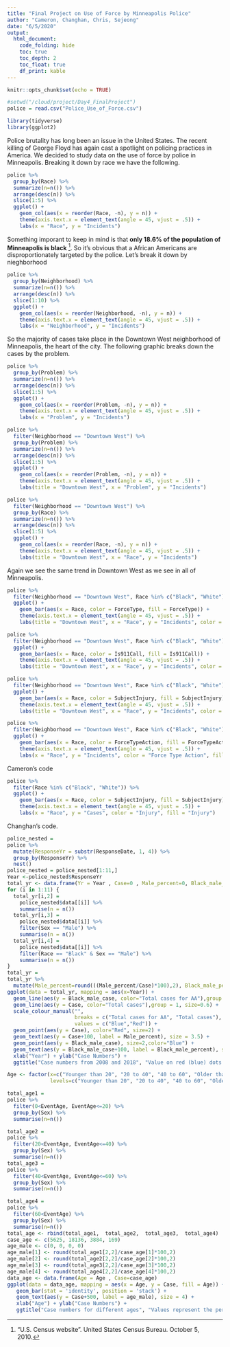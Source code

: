 ```yaml
---
title: "Final Project on Use of Force by Minneapolis Police"
author: "Cameron, Changhan, Chris, Sejeong"
date: "6/5/2020"
output:
  html_document:
    code_folding: hide
    toc: true
    toc_depth: 2
    toc_float: true
    df_print: kable
---
```



```r
knitr::opts_chunk$set(echo = TRUE)
```

```r
#setwd("/cloud/project/Day4_FinalProject")
police = read.csv("Police_Use_of_Force.csv")
```


```r
library(tidyverse)
library(ggplot2)
```


Police brutality has long been an issue in the United States. The recent killing of George Floyd has again cast a spotlight on policing practices in America. We decided to study data on the use of force by police in Minneapolis. Breaking it down by race we have the following.


```r
police %>%
  group_by(Race) %>%
  summarize(n=n()) %>%
  arrange(desc(n)) %>%
  slice(1:5) %>%
  ggplot() +
    geom_col(aes(x = reorder(Race, -n), y = n)) +
    theme(axis.text.x = element_text(angle = 45, vjust = .5)) +
    labs(x = "Race", y = "Incidents")

```

Something imporant to keep in mind is that **only 18.6% of the population of Minneapolis is black** ^["U.S. Census website". United States Census Bureau. October 5, 2010.]. So it's obvious that a African Americans are disproportionately targeted by the police. Let's break it down by nieghborhood


```r
police %>%
  group_by(Neighborhood) %>%
  summarize(n=n()) %>%
  arrange(desc(n)) %>%
  slice(1:10) %>%
  ggplot() +
    geom_col(aes(x = reorder(Neighborhood, -n), y = n)) +
    theme(axis.text.x = element_text(angle = 45, vjust = .5)) +
    labs(x = "Neighborhood", y = "Incidents")

```

So the majority of cases take place in the Downtown West neighborhood of Minneapolis, the heart of the city. The following graphic breaks down the cases by the problem.

```r
police %>%
  group_by(Problem) %>%
  summarize(n=n()) %>%
  arrange(desc(n)) %>%
  slice(1:5) %>%
  ggplot() +
    geom_col(aes(x = reorder(Problem, -n), y = n)) +
    theme(axis.text.x = element_text(angle = 45, vjust = .5)) +
    labs(x = "Problem", y = "Incidents")
```



```r
police %>%
  filter(Neighborhood == "Downtown West") %>%
  group_by(Problem) %>%
  summarize(n=n()) %>%
  arrange(desc(n)) %>%
  slice(1:5) %>%
  ggplot() +
    geom_col(aes(x = reorder(Problem, -n), y = n)) +
    theme(axis.text.x = element_text(angle = 45, vjust = .5)) +
    labs(title = "Downtown West", x = "Problem", y = "Incidents")
```

```r
police %>%
  filter(Neighborhood == "Downtown West") %>%
  group_by(Race) %>%
  summarize(n=n()) %>%
  arrange(desc(n)) %>%
  slice(1:5) %>%
  ggplot() +
    geom_col(aes(x = reorder(Race, -n), y = n)) +
    theme(axis.text.x = element_text(angle = 45, vjust = .5)) +
    labs(title = "Downtown West", x = "Race", y = "Incidents")

```

Again we see the same trend in Downtown West as we see in all of Minneapolis.


```r
police %>%
  filter(Neighborhood == "Downtown West", Race %in% c("Black", "White")) %>%
  ggplot() +
    geom_bar(aes(x = Race, color = ForceType, fill = ForceType)) +
    theme(axis.text.x = element_text(angle = 45, vjust = .5)) +
    labs(title = "Downtown West", x = "Race", y = "Incidents", color = "Force Type", fill = "Force Type")
```


```r
police %>%
  filter(Neighborhood == "Downtown West", Race %in% c("Black", "White")) %>%
  ggplot() +
    geom_bar(aes(x = Race, color = Is911Call, fill = Is911Call)) +
    theme(axis.text.x = element_text(angle = 45, vjust = .5)) +
    labs(title = "Downtown West", x = "Race", y = "Incidents", color = "911 Call", fill = "911 Call")
```



```r
police %>%
  filter(Neighborhood == "Downtown West", Race %in% c("Black", "White")) %>%
  ggplot() +
    geom_bar(aes(x = Race, color = SubjectInjury, fill = SubjectInjury)) +
    theme(axis.text.x = element_text(angle = 45, vjust = .5)) +
    labs(title = "Downtown West", x = "Race", y = "Incidents", color = "Subject Injury", fill = "Subject Injury")
```

```r
police %>%
  filter(Neighborhood == "Downtown West", Race %in% c("Black", "White"), ForceType == "Chemical Irritant") %>%
  ggplot() +
    geom_bar(aes(x = Race, color = ForceTypeAction, fill = ForceTypeAction)) +
    theme(axis.text.x = element_text(angle = 45, vjust = .5)) +
    labs(x = "Race", y = "Incidents", color = "Force Type Action", fill = "Force Type Action")
```


Cameron's code
```r
police %>%
  filter(Race %in% c("Black", "White")) %>%
  ggplot() +
    geom_bar(aes(x = Race, color = SubjectInjury, fill = SubjectInjury)) +
    theme(axis.text.x = element_text(angle = 45, vjust = .5)) +
    labs(x = "Race", y = "Cases", color = "Injury", fill = "Injury")
```

Changhan's code.
```r
police_nested =
police %>%
  mutate(ResponseYr = substr(ResponseDate, 1, 4)) %>%
  group_by(ResponseYr) %>%
  nest()
police_nested = police_nested[1:11,]
Year <-police_nested$ResponseYr
total_yr <- data.frame(Yr = Year , Case=0 , Male_percent=0, Black_male_case=0, Black_male_percent=0)
for (i in 1:11) {
  total_yr[i,2] =
    police_nested$data[[i]] %>%
    summarise(n = n())
  total_yr[i,3] =
    police_nested$data[[i]] %>%
    filter(Sex == "Male") %>%
    summarise(n = n())
  total_yr[i,4] =
    police_nested$data[[i]] %>%
    filter(Race == "Black" & Sex == "Male") %>%
    summarise(n = n())
}
total_yr =
total_yr %>%
  mutate(Male_percent=round(((Male_percent/Case)*100),2), Black_male_percent=round(((Black_male_case/Case)*100),2))
ggplot(data = total_yr, mapping = aes(x=Year)) +
  geom_line(aes(y = Black_male_case, color="Total cases for AA"),group = 1, size=0.6) +
  geom_line(aes(y = Case, color="Total cases"),group = 1, size=0.6) +
  scale_colour_manual("",
                      breaks = c("Total cases for AA", "Total cases"),
                      values = c("Blue","Red")) +
  geom_point(aes(y = Case), color="Red", size=2) +
  geom_text(aes(y = Case+100, label = Male_percent), size = 3.5) +
  geom_point(aes(y = Black_male_case), size=2,color="Blue") +
  geom_text(aes(y = Black_male_case+100, label = Black_male_percent), size = 3.5) +
  xlab("Year") + ylab("Case Numbers") +
  ggtitle("Case numbers from 2008 and 2018", "Value on red (blue) dots represents percentage (%) of male (black male) involving in the case.")
```



```r
Age <- factor(x=c("Younger than 20", "20 to 40", "40 to 60", "Older than 60"),
              levels=c("Younger than 20", "20 to 40", "40 to 60", "Older than 60"))

total_age1 =
police %>%
  filter(0<EventAge, EventAge<=20) %>%
  group_by(Sex) %>%
  summarise(n=n())

total_age2 =
police %>%
  filter(20<EventAge, EventAge<=40) %>%
  group_by(Sex) %>%
  summarise(n=n())
total_age3 =
police %>%
  filter(40<EventAge, EventAge<=60) %>%
  group_by(Sex) %>%
  summarise(n=n())

total_age4 =
police %>%
  filter(60<EventAge) %>%
  group_by(Sex) %>%
  summarise(n=n())
total_age <- rbind(total_age1,  total_age2,  total_age3,  total_age4)
case_age <- c(5625, 18136, 3884, 169)
age_male <- c(0, 0, 0, 0)
age_male[1] <- round(total_age1[2,2]/case_age[1]*100,2)
age_male[2] <- round(total_age2[2,2]/case_age[2]*100,2)
age_male[3] <- round(total_age3[2,2]/case_age[3]*100,2)
age_male[4] <- round(total_age4[2,2]/case_age[4]*100,2)
data_age <- data.frame(Age = Age , Case=case_age)
ggplot(data = data_age, mapping = aes(x = Age, y = Case, fill = Age)) +
   geom_bar(stat = 'identity', position = 'stack') +
   geom_text(aes(y = Case+500, label = age_male), size = 4) +
   xlab("Age") + ylab("Case Numbers") +
   ggtitle("Case numbers for different ages", "Values represent the percentage (%) of male involving in the case.")
```

